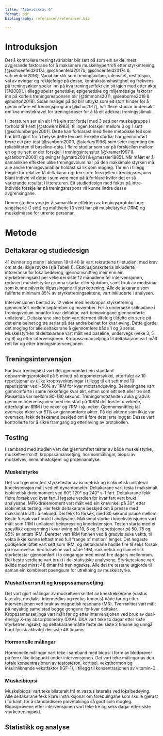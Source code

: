 ```yaml
---
title: "Arbeidskrav 6"
format: pdf
bibliography: referanser/referanser.bib

---
```


# Introduksjon 

Det å kontrollere treningsvariablar blir sett på som ein av dei mest avgjerande faktorane for å maksimere muskelhypertrofi etter styrketrening [@schoenfeld2017a, @schoenfeld2017b, @schoenfeld2017c & schoenfeld2016]. Variablar slik som treningsvolum, intensitet, restitusjon, val av øvingar og rekkjefølge på desse, kontraksjonshastighet og frekvens på treningsøkter spelar inn på kva treningseffekt ein sit igjen med etter økta [@2009]. I tillegg spelar genetiske, epigenetiske og miljemessige faktorar inn på korleis treningsresponsen blir [@timmons2011, @seaborne2018 & @morton2018]. Sidan mangel på tid blir uttrykt som eit stort hinder for å gjennomføre eit treningsprogram [@choi2017], har fleire studiar undersøkt om kva minstekravet for treningsdoser for å få eit adekvat treningsstimuli.

I litteraturen ser ein alt i frå ein stor fordel med 3 sett per muskelgruppe i forhold til 1 sett [@stowers1983], til ingen forskjell mellom 3 og 1 sett [@schlumberger2001]. Dette kan forklarast med fleire metodiske feil som har blitt gjort for å belyse dette temaet. Enkelte studiar har gjennomført berre ein pre-test [@sanborn2000, @starkey1996] som seier ingenting om reliabiliteten til baseline-data. I fleire studiar som ser på forskjellen mellom eit og tre sett er det forskjell i treningsintensitet [@kramer1997 & @sanborn2000] og øvingar [@marx2001 & @messier1985]. Når målet er å samanlikne effekten ulike treningsvolum har på den maksimale styrken må alle andre treningsvariablar holdast så lik som mogleg. Tar ein i tillegg høgde for relative få deltakarar og den store forskjellen i treningsrespons blant individ vil dette i sum vere med på å forklare kvifor det er så varierande resultat i litteraturen. Eit studiedesign med fokus på intra-individe forskjellar på treningsrespons vil kunne lindre desse avgrensingane.

Denne studien ynskjer å samanlikne effekten av treningsprotokollane: singelserie (1 sett) og multiserie (3 sett) har på muskelstyrke (1RM) og muskelmasse for utrente personar.

# Metode

## Deltakarar og studiedesign

41 kvinner og menn i alderen 18 til 40 år vart rekrutterte til studien, med krav om at dei ikkje røykte (sjå Tabell 1). Eksklusjonskriteria inkluderte intoleranse for lokalbedøving, gjennomsnittleg meir enn éin styrketreningsøkt per veke dei siste 12 månadene før intervensjonen, redusert muskelstyrke grunna skadar eller sjukdom, samt bruk av medisinar som kunne påverke tilpassingane til styrketrening. Alle deltakarane som fullførte minimum 85% av styrketreningsøktene, vart inkluderte i analysen.

Intervensjonen bestod av 12 veker med heilkropps styrketrening gjennomført mellom september og november. For å undersøke skilnadane i treningsvolum innanfor kvar deltakar, vart beinøvingane gjennomførte unilateralt. Deltakarane sine bein vart dermed tilfeldig tildelte ein serie på det eine beinet og tre seriar på det andre beinet for kvar øving. Dette gjorde det mogleg for alle deltakarane å gjennomføre både 1 og 3 seriar. Muskelstyrken til deltakarane vart målt ved baseline, undervegs (veke 3, 5 og 9) og etter intervensjonen. Kroppssamansetjinga til deltakarane vart målt rett før og etter treningsintervensjonen.

## Treningsintervensjon

Før kvar treningsøkt vart det gjennomført ein standard oppvarmingsprotokoll på 5 minutt på ergometersykkel, etterfulgt av 10 repetisjonar av ulike kroppsvektøvingar i tillegg til eit sett med 10 repetisjonar ved ~50% av 1RM for kvar motstandsøving. Beinøvingane vart gjennomførte i same rekkefølge kvar økt, enten som eitt sett eller tre sett. Pausetida var mellom 90-180 sekund. Treningsmotstanden auka gradvis gjennom intervensjonen med ein start på 10RM dei første to vekene, etterfulgt av 8RM i tre veker og 7RM i sju veker. Gjennomsnittleg tal overvaka økter var 91% av gjennomførte økter. På dei øktene som ikkje var overvaka, fekk deltakarane beskjed om å føre detaljerte loggar. Desse vart kontrollerte for å sikre framgang og etterleving av protokollen.

## Testing

I samband med studien vart det gjennomført testar av både muskelstyrke, muskeltverrsnitt, kroppssamansetjing, hormonmålingar, biopsi av muskelvev, immunhistokjemi og proteinanalyse.

### Muskelstyrke
Det vart gjennomført styrketestar av isometrisk og isokinetisk unilateral kneekstensjon målt ved eit dynamometer. Deltakarane vart testa i maksimalt isokinetisk dreiemoment ved 60°, 120° og 240° s-1 fart. Deltakarane fekk fleire forsøk ved kvar fart. Høgaste verdien for kvar fart vart brukt i analysane. MFK-dreiemoment vart målt ved ein knevinkel på 30°, etter isokinetisk testing. Her fekk deltakarane beskjed om å presse med maksimal kraft i 5 sekund. Dei fekk to forsøk, med 30 sekund pause mellom. Beste forsøk vart brukt i analysane. Maksimal styrke i kneekstensjonen vart målt som 1RM i unilateral beinpress og kneekstensjon. Testen starta med ei spesifikk oppvarming i kvar øving på 10, 6 og 3 repetisjonar på 50, 75 og 85% av antatt 1RM. Deretter vart 1RM funnen ved å gradvis auke vekta, til vekta ikkje kunne løftast med full "range of motion" lenger. Det høgaste godkjende løftet vart sett som 1RM, og deltakarane hadde fire til seks forsøk på kvar øvelse. Ved baseline vart både 1RM, isokinetisk og isometrisk styrketestar gjennomført i to omgangar med minst fire dagars mellomrom. Dei beste verdiane vart brukt i dei statistiske analysane. Styrketestane vart skilde med minst 48 timar frå treningsøkta. Alle dei tre testane utgjorde til saman ein kombinert poengsum for utrekning av muskelstyrke.

### Muskeltverrsnitt og kroppssamansetjing
Det vart gjort målingar av muskeltverrsnittet av knestrekkerane (vastus lateralis, medialis, intermedius og rectus femoris) både før og etter intervensjonen ved bruk av magnetisk resonans (MR). Tverrsnittet vart målt på nøyaktig same stad begge gongene for kvar deltakar. Kroppsamansetjinga vart målt før og etter intervensjonen ved bruk av dual-energy X-ray absorptiometry (DXA). DXA vart teke to dagar etter siste styrketreningsøkt, og deltakarane måtte faste dei siste 2 timane og unngå hard fysisk aktivitet dei siste 48 timane.

### Hormonelle målingar
Hormonelle målingar vart teke i samband med biopsi i form av blodprøver på fem ulike tidspunkt under intervensjonen. Det vart teke målingar av den totale konsentrasjonen av testosteron, kortisol, veksthormon og insulinliknande vekstfaktor (IGF-1), i tillegg til konsentrasjonen av vitamin-D.

### Muskelbiopsi
Muskelbiopsi vart teke bilateralt frå m.vastus lateralis ved lokalbedøving. Alle deltakarane fekk klare instruksjonar om førebuingane som skulle gjerast i forkant, for å standardisere prøvetakinga så godt som mogleg. Biopsiprøvene etter intervensjonen vart teke tre og seks dagar etter siste styrketreningsøkt.

## Statistikk og analyse



